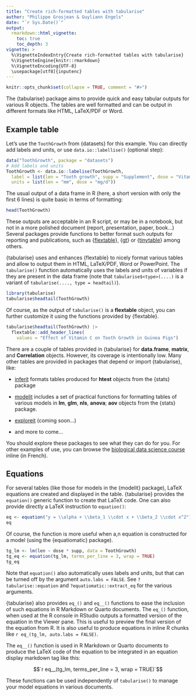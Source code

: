 ```yaml
---
title: "Create rich-formatted tables with tabularise"
author: "Philippe Grosjean & Guyliann Engels"
date: "`r Sys.Date()`"
output:
  rmarkdown::html_vignette:
    toc: true
    toc_depth: 3
vignette: >
  %\VignetteIndexEntry{Create rich-formatted tables with tabularise}
  %\VignetteEngine{knitr::rmarkdown}
  %\VignetteEncoding{UTF-8}
  \usepackage[utf8]{inputenc}
---
```


```r
knitr::opts_chunk$set(collapse = TRUE, comment = "#>")
```

The {tabularise} package aims to provide quick and easy tabular outputs for various R objects. The tables are well formatted and can be output in different formats like HTML, LaTeX/PDF or Word.

## Example table

Let's use the `ToothGrowth` from {datasets} for this example. You can directly add labels and units, or use `data.io::labellise()` (optional step):

```r
data("ToothGrowth", package = "datasets")
# Add labels and units
ToothGrowth <- data.io::labelise(ToothGrowth,
  label = list(len = "Tooth growth", supp = "Supplement", dose = "Vitamin C"),
  units = list(len = "mm", dose = "mg/d"))
```

The usual output of a data frame in R (here, a short version with only the first 6 lines) is quite basic in terms of formatting:

```r
head(ToothGrowth)
```

These outputs are acceptable in an R script, or may be in a notebook, but not in a more polished document (report, presentation, paper, book...) Several packages provide functions to better format such outputs for reporting and publications, such as {[flextable](https://davidgohel.github.io/flextable/index.html)}, {[gt](https://gt.rstudio.com/)} or {[tinytable](https://vincentarelbundock.github.io/tinytable/man/tt.html)} among others.

{tabularise} uses and enhances {flextable} to nicely format various tables and allow to output them in HTML, LaTeX/PDF, Word or PowerPoint. The `tabularise()` function automatically uses the labels and units of variables if they are present in the data frame (note that `tabularise$<type>(....)` is a variant of `tabularise(...., type = headtail)`).

```r
library(tabularise)
tabularise$headtail(ToothGrowth) 
```

Of course, as the output of `tabularise()` is a **flextable** object, you can further customize it using the functions provided by {flextable}.

```r
tabularise$headtail(ToothGrowth) |>
  flextable::add_header_lines(
    values = "Effect of Vitamin C on Tooth Growth in Guinea Pigs")
```

There are a couple of tables provided in {tabularise} for **data.frame**, **matrix**, and **Correlation** objects. However, its coverage is intentionally low. Many other tables are provided in packages that depend or import {tabularise}, like:

-   [inferit](https://www.sciviews.org/inferit/) formats tables produced for **htest** objects from the {stats} package

-   [modelit](https://www.sciviews.org/modelit/) includes a set of practical functions for formatting tables of various models in **lm**, **glm**, **nls**, **anova**; **aov** objects from the {stats} package.

-   [exploreit](https://www.sciviews.org/exploreit/) (coming soon...)

-   and more to come...

You should explore these packages to see what they can do for you. For other examples of use, you can browse the [biological data science course](https://wp.sciviews.org) inline (in French).

## Equations

For several tables (like those for models in the {modelit} package), LaTeX equations are created and displayed in the table. {tabularise} provides the `equation()` generic function to create that LaTeX code. One can also provide directly a LaTeX instruction to `equation()`:

```r
eq <- equation("y = \\alpha + \\beta_1 \\cdot x + \\beta_2 \\cdot x^2")
eq
```

Of course, the function is more useful when a,n equation is constructed for a model (using the {equatiomatic} package).

```r
tg_lm <- lm(len ~ dose * supp, data = ToothGrowth)
tg_eq <- equation(tg_lm, terms_per_line = 3, wrap = TRUE)
tg_eq
```

Note that `equation()` also automatically uses labels and units, but that can be turned off by the argument `auto.labs = FALSE`. See `?tabularise::equation` and `?equatiomatic::extract_eq` for the various arguments.

{tabularise} also provides `eq_()` and `eq__()` functions to ease the inclusion of such equations in R Markdown or Quarto documents. The `eq_()` function, when used at the R console in RStudio outputs a formatted version of the equation in the Viewer pane. This is useful to preview the final version of the equation from R. It is also useful to produce equations in inline R chunks like `r eq_(tg_lm, auto.labs = FALSE)`.

The `eq__()` function is used in R Markdown or Quarto documents to produce the LaTeX code of the equation to be integrated in an equation display markdown tag like this:

$$`r eq__(tg_lm, terms_per_line = 3, wrap = TRUE)`$$

These functions can be used independently of `tabularise()` to manage your model equations in various documents.

